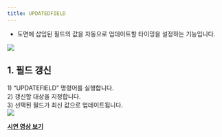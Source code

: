 ```yaml
---
title: UPDATEDFIELD
---
```



[image1]: ../../../../../assets/images/commands/updatedfield/image1.png
[image2]: ../../../../../assets/images/commands/updatedfield/image2.png

* 도면에 삽입된 필드의 값을 자동으로 업데이트할 타이밍을 설정하는 기능입니다.

![][image1]

## **1\. 필드 갱신**

1\) “UPDATEFIELD” 명령어를 실행합니다.  
2\) 갱신할 대상을 지정합니다.  
3\) 선택된 필드가 최신 값으로 업데이트됩니다.  
![][image2]

[**<Icon name="youtube" class="emoji"/> 시연 영상 보기**](https://youtu.be/2yJSPuNdKXI) 
